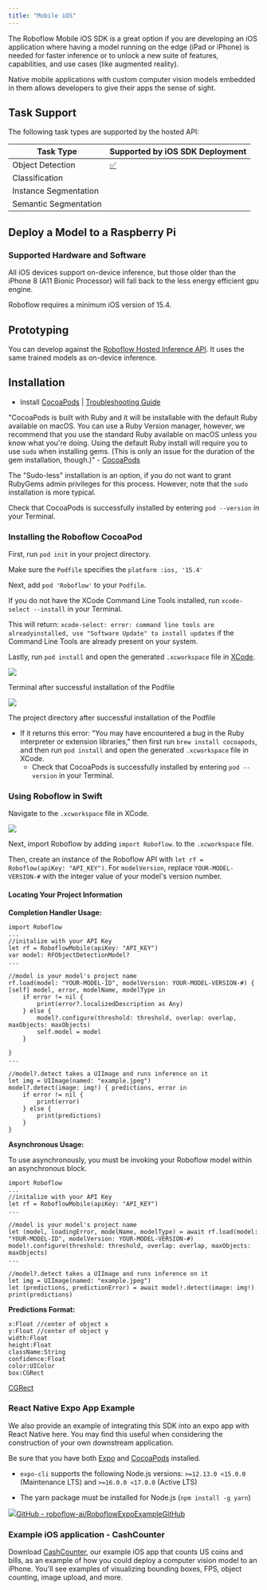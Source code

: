 ```yaml
---
title: "Mobile iOS"
---
```


The Roboflow Mobile iOS SDK is a great option if you are developing an iOS application where having a model running on the edge (iPad or iPhone) is needed for faster inference or to unlock a new suite of features, capabilities, and use cases (like augmented reality).

Native mobile applications with custom computer vision models embedded in them allows developers to give their apps the sense of sight.

## Task Support

The following task types are supported by the hosted API:

| Task Type             | Supported by iOS SDK Deployment                  |
| --------------------- | ------------------------------------------------ |
| Object Detection      | [✅](https://emojipedia.org/check-mark-button/) |
| Classification        |                                                 |
| Instance Segmentation |                                                 |
| Semantic Segmentation |                                                 |

## Deploy a Model to a Raspberry Pi

### Supported Hardware and Software

All iOS devices support on-device inference, but those older than the iPhone 8 (A11 Bionic Processor) will fall back to the less energy efficient gpu engine.

Roboflow requires a minimum iOS version of 15.4.

## Prototyping

You can develop against the [Roboflow Hosted Inference API](/deploy/hosted-api/object-detection). It uses the same trained models as on-device inference.

## Installation 

* Install [CocoaPods](https://guides.cocoapods.org/using/getting-started.html) | [Troubleshooting Guide](https://guides.cocoapods.org/using/troubleshooting#installing-cocoapods)

"CocoaPods is built with Ruby and it will be installable with the default Ruby available on macOS. You can use a Ruby Version manager, however, we recommend that you use the standard Ruby available on macOS unless you know what you're doing. Using the default Ruby install will require you to use `sudo` when installing gems. (This is only an issue for the duration of the gem installation, though.)" - [CocoaPods](https://guides.cocoapods.org/using/getting-started.html)

The "Sudo-less" installation is an option, if you do not want to grant RubyGems admin privileges for this process. However, note that the `sudo` installation is more typical.

Check that CocoaPods is successfully installed by entering `pod --version` in your Terminal.

### Installing the Roboflow CocoaPod

First, run `pod init` in your project directory.

Make sure the `Podfile` specifies the `platform :ios, '15.4'`

Next, add `pod 'Roboflow'` to your `Podfile`.

If you do not have the XCode Command Line Tools installed, run `xcode-select --install` in your Terminal.

This will return: `xcode-select: error: command line tools are alreadyinstalled, use "Software Update" to install updates` if the Command Line Tools are already present on your system. 

Lastly, run `pod install` and open the generated `.xcworkspace` file in [XCode](https://developer.apple.com/xcode/).

![](/images/deploy/image.png)

Terminal after successful installation of the Podfile

![](/images/deploy/image.png)

The project directory after successful installation of the Podfile

* If it returns this error: "You may have encountered a bug in the Ruby interpreter or extension libraries," then first run `brew install cocoapods`, and then run `pod install` and open the generated `.xcworkspace` file in XCode.  
   * Check that CocoaPods is successfully installed by entering `pod --version` in your Terminal.

### Using Roboflow in Swift

Navigate to the `.xcworkspace` file in XCode.

![](/images/deploy/image.png)

Next, import Roboflow by adding `import Roboflow`. to the `.xcworkspace` file.

Then, create an instance of the Roboflow API with `let rf = Roboflow(apiKey: "API_KEY")`. For `modelVersion`, replace `YOUR-MODEL-VERSION-#` with the integer value of your model's version number.

#### Locating Your Project Information

**Completion Handler Usage:**

```
import Roboflow
...
//initalize with your API Key
let rf = RoboflowMobile(apiKey: "API_KEY")
var model: RFObjectDetectionModel?
...

//model is your model's project name
rf.load(model: "YOUR-MODEL-ID", modelVersion: YOUR-MODEL-VERSION-#) { [self] model, error, modelName, modelType in
    if error != nil {
        print(error?.localizedDescription as Any)
    } else {
        model?.configure(threshold: threshold, overlap: overlap, maxObjects: maxObjects)
        self.model = model
    }
    
}
...

//model?.detect takes a UIImage and runs inference on it
let img = UIImage(named: "example.jpeg")
model?.detect(image: img!) { predictions, error in
    if error != nil {
        print(error)
    } else {
        print(predictions)
    }
}
```

**Asynchronous Usage:**

To use asynchronously, you must be invoking your Roboflow model within an asynchronous block.

```
import Roboflow
...
//initalize with your API Key
let rf = RoboflowMobile(apiKey: "API_KEY")
...

//model is your model's project name
let (model, loadingError, modelName, modelType) = await rf.load(model: "YOUR-MODEL-ID", modelVersion: YOUR-MODEL-VERSION-#)
model!.configure(threshold: threshold, overlap: overlap, maxObjects: maxObjects)
...

//model?.detect takes a UIImage and runs inference on it
let img = UIImage(named: "example.jpeg")
let (predictions, predictionError) = await model!.detect(image: img!)
print(predictions)
```

**Predictions Format:**

```
x:Float //center of object x
y:Float //center of object y
width:Float
height:Float
className:String
confidence:Float
color:UIColor
box:CGRect
```

[CGRect](https://developer.apple.com/documentation/corefoundation/cgrect)

### React Native Expo App Example

We also provide an example of integrating this SDK into an expo app with React Native here. You may find this useful when considering the construction of your own downstream application. 

Be sure that you have both [Expo](https://docs.expo.dev/) and [CocoaPods](https://cocoapods.org/) installed.

* `expo-cli` supports the following Node.js versions: `>=12.13.0 <15.0.0` (Maintenance LTS) and `>=16.0.0 <17.0.0` (Active LTS)

* The yarn package must be installed for Node.js (`npm install -g yarn`)

[![](/images/deploy)GitHub - roboflow-ai/RoboflowExpoExampleGitHub](https://github.com/roboflow-ai/RoboflowExpoExample)

### Example iOS application - CashCounter

Download [CashCounter](https://apps.apple.com/app/roboflow-cash-counter/id1633812788), our example iOS app that counts US coins and bills, as an example of how you could deploy a computer vision model to an iPhone. You'll see examples of visualizing bounding boxes, FPS, object counting, image upload, and more.

